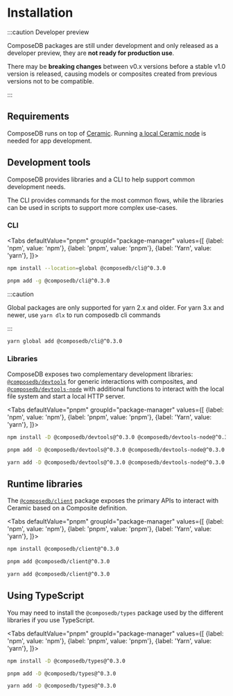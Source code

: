 
# Installation

<head>
  <meta name="robots" content="noindex" />
  <meta name="googlebot" content="noindex" />
</head>

:::caution Developer preview

ComposeDB packages are still under development and only released as a developer preview, they are **not ready for production use**.

There may be **breaking changes** between v0.x versions before a stable v1.0 version is released, causing models or composites created from previous versions not to be compatible.

:::

## Requirements

ComposeDB runs on top of [Ceramic](https://ceramic.network/). Running [a local Ceramic node](https://developers.ceramic.network/docs/composedb/set-up-your-environment) is needed for app development.

## Development tools

ComposeDB provides libraries and a CLI to help support common development needs.

The CLI provides commands for the most common flows, while the libraries can be used in scripts to support more complex use-cases.

### CLI

<Tabs
  defaultValue="pnpm"
  groupId="package-manager"
  values={[
    {label: 'npm', value: 'npm'},
    {label: 'pnpm', value: 'pnpm'},
    {label: 'Yarn', value: 'yarn'},
  ]}>
  <TabItem value="npm">

```sh
npm install --location=global @composedb/cli@^0.3.0
```

  </TabItem>
  <TabItem value="pnpm">

```sh
pnpm add -g @composedb/cli@^0.3.0
```

  </TabItem>
  <TabItem value="yarn">

:::caution

Global packages are only supported for yarn 2.x and older. For yarn 3.x and newer, use `yarn dlx` to run composedb cli commands

:::

```sh
yarn global add @composedb/cli@^0.3.0
```

  </TabItem>
</Tabs>

### Libraries

ComposeDB exposes two complementary development libraries: [`@composedb/devtools`](./api/modules/devtools.md) for generic interactions with composites, and [`@composedb/devtools-node`](./api/modules/devtools_node.md) with additional functions to interact with the local file system and start a local HTTP server.

<Tabs
  defaultValue="pnpm"
  groupId="package-manager"
  values={[
    {label: 'npm', value: 'npm'},
    {label: 'pnpm', value: 'pnpm'},
    {label: 'Yarn', value: 'yarn'},
  ]}>
  <TabItem value="npm">

```sh
npm install -D @composedb/devtools@^0.3.0 @composedb/devtools-node@^0.3.0
```

  </TabItem>
  <TabItem value="pnpm">

```sh
pnpm add -D @composedb/devtools@^0.3.0 @composedb/devtools-node@^0.3.0
```

  </TabItem>
  <TabItem value="yarn">

```sh
yarn add -D @composedb/devtools@^0.3.0 @composedb/devtools-node@^0.3.0
```

  </TabItem>
</Tabs>

## Runtime libraries

The [`@composedb/client`](./api/modules/client.md) package exposes the primary APIs to interact with Ceramic based on a Composite definition.

<Tabs
  defaultValue="pnpm"
  groupId="package-manager"
  values={[
    {label: 'npm', value: 'npm'},
    {label: 'pnpm', value: 'pnpm'},
    {label: 'Yarn', value: 'yarn'},
  ]}>
  <TabItem value="npm">

```sh
npm install @composedb/client@^0.3.0
```

  </TabItem>
  <TabItem value="pnpm">

```sh
pnpm add @composedb/client@^0.3.0
```

  </TabItem>
  <TabItem value="yarn">

```sh
yarn add @composedb/client@^0.3.0
```

  </TabItem>
</Tabs>

## Using TypeScript

You may need to install the `@composedb/types` package used by the different libraries if you use TypeScript.

<Tabs
  defaultValue="pnpm"
  groupId="package-manager"
  values={[
    {label: 'npm', value: 'npm'},
    {label: 'pnpm', value: 'pnpm'},
    {label: 'Yarn', value: 'yarn'},
  ]}>
  <TabItem value="npm">

```sh
npm install -D @composedb/types@^0.3.0
```

  </TabItem>
  <TabItem value="pnpm">

```sh
pnpm add -D @composedb/types@^0.3.0
```

  </TabItem>
  <TabItem value="yarn">

```sh
yarn add -D @composedb/types@^0.3.0
```

  </TabItem>
</Tabs>
